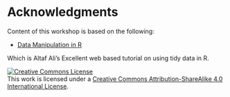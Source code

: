 # Acknowledgments

Content of this workshop is based on the following:

- [Data Manipulation in R](https://firecrest.io/tidydata_tutorial/index.html)

Which is Altaf Ali's Excellent web based tutorial on using tidy data in R.

<a rel="license" href="http://creativecommons.org/licenses/by-sa/4.0/"><img alt="Creative Commons License" style="border-width:0" src="https://i.creativecommons.org/l/by-sa/4.0/88x31.png" /></a><br />This work is licensed under a <a rel="license" href="http://creativecommons.org/licenses/by-sa/4.0/">Creative Commons Attribution-ShareAlike 4.0 International License</a>.
